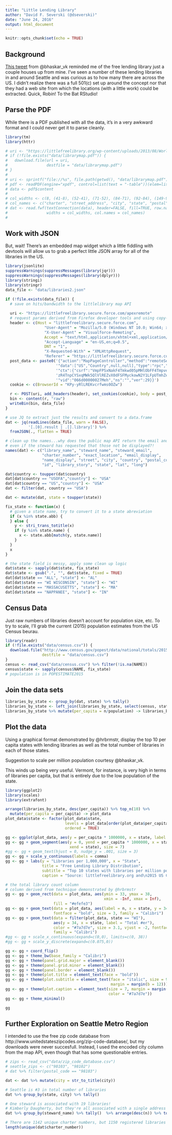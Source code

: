 ```yaml
---
title: "Little Lending Library"
author: "David F. Severski (@dseverski)"
date: "June 24, 2016"
output: html_document
---
```


```r
knitr::opts_chunk$set(echo = TRUE)
```

## Background

[This tweet](https://twitter.com/bhaskar_vk/status/745979370800553985) from 
@bhaskar_vk reminded me of the free lending library just a couple houses 
up from mine. I've seen a number of these lending libraries in and around 
Seattle and was curious as to how many there are across the US. I didn't 
realize there was a full 501(c) set up around the concept nor that they had 
a web site from which the locations (with a little work) could be extracted. 
Quick, Robin! To the Bat RStudio!

## Parse the PDF

While there is a PDF published with all the data, it's in a very awkward 
format and I could never get it to parse cleanly.

```r
library(tm)
library(httr)

# uri <- "https://littlefreelibrary.org/wp-content/uploads/2013/08/World-Map-Appendix-Update-10.1.15.pdf", 
# if (!file.exists("data/librarymap.pdf")) {
#   download.file(url = uri, 
#                 destfile = "data/librarymap.pdf")
# }
# 
# uri <- sprintf("file://%s", file.path(getwd(), "data/librarymap.pdf"))
# pdf <- readPDF(engine="xpdf", control=list(text = "-table"))(elem=list(uri = uri), language="en")
# data <- pdf$content
# 
# col_widths <- c(8, (41-8), (52-41), (71-52), (84-71), (92-84), (149-92), (158-149), (167-158))
# col_names <- c("charter", "street_address", "city", "state", "postal", "library", "story", "lat", "long")
# dat <- read.fwf(textConnection(data), header=FALSE, fill=TRUE, row.names = NULL, 
#                 widths = col_widths, col.names = col_names)
# 
```

## Work with JSON

But, wait! There's an embedded map widget which a little fiddling with 
devtools will allow us to grab a perfect little JSON array for all of the 
libraries in the US.

```r

library(jsonlite)
suppressWarnings(suppressMessages(library(jqr)))
suppressWarnings(suppressMessages(library(dplyr)))
library(stringi)
library(stringr)
data_file <- "data/libraries2.json"

if (!file.exists(data_file)) {
  # save on hits/bandwidth to the littlelibrary map API
  
  uri <- "https://littlefreelibrary.secure.force.com/apexremote"
  # request params derived from Firefox developer tools and using copy-as-cURL
  header <- c(Host = "littlefreelibrary.secure.force.com", 
                 "User-Agent" = "Mozilla/5.0 (Windows NT 10.0; Win64; x64; rv:47.0) Gecko/20100101 Firefox/47.0",
                 "X-User-Agent" = "Visualforce-Remoting",
                 Accept = "text/html,application/xhtml+xml,application/xml;q=0.9,*/*;q=0.8",
                 "Accept-Language" = "en-US,en;q=0.5",
                 DNT = "1",
                 "X-Requested-With" = "XMLHttpRequest",
                 "Referer" = "https://littlefreelibrary.secure.force.com/mapPage")
  post_data <- paste0('{"action":"MapPageController","method":"remoteSearch",',
                      '"data":["US","Country",null,null],"type":"rpc","tid":5,', 
                      '"ctx":{"csrf":"VmpFPSxNakF4Tmkwd05pMHlObFF4TmpveE1qb3dPQ', 
                      'zR4TnpCYSxqMWk5QlVlREZvX0dFSFMyckowN2Y1LFpUTmhZelkw",',
                      '"vid":"066d00000027Meh","ns":"","ver":29}}')
  cookie <- c(BrowserId = "KPy-yRlLREKvcrfwms0OZw")

  r <- POST(uri, add_headers(header), set_cookies(cookie), body = post_data, content_type_json())
  bin <- content(r, "raw")
  writeBin(bin, data_file)
}

# use JQ to extract just the results and convert to a data.frame
dat <- jq(readLines(data_file, warn = FALSE), 
          '[.[0].result | .[].library]') %>% 
  fromJSON(., flatten = TRUE) 

# clean up the names...why does the public map API return the email and exact location, 
# even if the steward has requested that those not be displayed?!
names(dat) <- c("library_name", "steward_name", "steward_email", 
                "charter_number", "exact_location", "email_display", 
                "name_display", "street", "city", "country", "postal_code", 
                "id", "library_story", "state", "lat", "long")

dat$country <- toupper(dat$country)
dat[dat$country == "USOFA","country"] <- "USA"
dat[dat$country == "US","country"] <- "USA"
dat <- filter(dat, country == "USA")

dat <- mutate(dat, state = toupper(state))

fix_state <- function(x) {
  # given a state name, try to convert it to a state abreviation
  if (x %in% state.abb) {
  } else {
    y <- stri_trans_totitle(x)
    if (y %in% state.name) {
      x <- state.abb[match(y, state.name)]
    }
  }
  x
}

# the state field is messy, apply some clean up logic
dat$state <- sapply(dat$state, fix_state)
dat$state <- gsub(".", "", dat$state, fixed = TRUE)
dat[dat$state == "ALL", "state"] <- "AL"
dat[dat$state == "WI WISCONSIN", "state"] <- "WI"
dat[dat$state == "MASSACUSETTS", "state"] <- "MA"
dat[dat$state == "NAPPANEE", "state"] <- "IN"
```

## Census Data

Just raw numbers of libraries doesn't account for population size, etc. To 
try to scale, I'll grab the current (2015) population estimates from the US 
Census beurau.

```r

library(readr)
if (!file.exists("data/census.csv")) {
  download.file("http://www.census.gov/popest/data/national/totals/2015/files/NST-EST2015-alldata.csv",
                destfile = "data/census.csv")
}  
census <- read_csv("data/census.csv") %>% filter(!is.na(NAME))
census$state <- sapply(census$NAME, fix_state)
# population is in POPESTIMATE2015
```

## Join the data sets

```r

libraries_by_state <- group_by(dat, state) %>% tally()
libraries_by_state <- left_join(libraries_by_state, select(census, state, population = POPESTIMATE2015))
libraries_by_state %>% mutate(per_capita = n/population) -> libraries_by_state
```

## Plot the data

Using a graphical format demonstrated by @hrbrmstr, display the top 10 per 
capita states with lending libraries as well as the total number of 
libraries in each of those states.

Suggestion to scale per million population courtesy @bhaskar_vk.

This winds up being very useful. Vermont, for instance, is very high in 
terms of libraries per capita, but that is entirely due to the low population 
of the state.

```r

library(ggplot2)
library(scales)
library(extrafont)

arrange(libraries_by_state, desc(per_capita)) %>% top_n(10) %>% 
  mutate(per_capita = per_capita) -> plot_data
plot_data$state <- factor(plot_data$state, 
                          levels = plot_data[order(plot_data$per_capita, decreasing = FALSE), ]$state, 
                          ordered = TRUE)

gg <- ggplot(plot_data, aes(y = per_capita * 1000000, x = state, label = n))
gg <- gg + geom_segment(aes(y = 0, yend = per_capita * 1000000, x = state, 
                            xend = state), size = 7)
#gg <- gg + geom_text(hjust = 0, nudge_y = .001, size = 3)
gg <- gg + scale_y_continuous(labels = comma)
gg <- gg + labs(y = "Libraries per 1,000,000", x = "State", 
                title = "Free Lending Library Distribution", 
                subtitle = "Top 10 states with libraries per million population",
                caption = "Source: littlefreelibrary.org and\n2015 US Census population estimates")

# the total library count column
# column derived from technique demonstrated by @hrbrmstr
gg <- gg + geom_rect(data = plot_data, aes(ymin = 33, ymax = 38, 
                                           xmin = -Inf, xmax = Inf), 
                     fill = "#efefe3")
gg <- gg + geom_text(data = plot_data, aes(label = n, x = state, y = 34), 
                     fontface = "bold", size = 3, family = "Calibri")
gg <- gg + geom_text(data = filter(plot_data, state == "WI"), 
                     aes(y = 34, x = state, label = "Total #er"),
                     color = "#7a7d7e", size = 3.1, vjust = -2, fontface = "bold", 
                     family = "Calibri")
#gg <- gg + scale_x_continuous(expand=c(0,0), limits=c(0, 38))
#gg <- gg + scale_y_discrete(expand=c(0.075,0))

gg <- gg + coord_flip()
gg <- gg + theme_bw(base_family = "Calibri")
gg <- gg + theme(panel.grid.major = element_blank())
gg <- gg + theme(panel.grid.minor = element_blank())
gg <- gg + theme(panel.border = element_blank())
gg <- gg + theme(plot.title = element_text(face = "bold"))
gg <- gg + theme(plot.subtitle = element_text(face = "italic", size = 9, 
                                              margin = margin(b = 12)))
gg <- gg + theme(plot.caption = element_text(size = 7, margin = margin(t = 12), 
                                             color = "#7a7d7e"))
gg <- gg + theme_minimal()

gg
```

## Further Exploration on Seattle Metro Region

I intended to use the free zip code database from 
http://www.unitedstateszipcodes.org/zip-code-database/, but my downloads 
were never succesfull. Instead, I used the encoded city column from the 
map API, even though that has some questionable entries.

```r

# zips <- read_csv("data/zip_code_database.csv")
# seattle_zips <- c("98103", "98102")
# dat %>% filter(postal_code == "98103")

dat <- dat %>% mutate(city = str_to_title(city))

# Seattle is #3 in total number of libraries
dat %>% group_by(state, city) %>% tally()

# One steward is associated with 19 libraries!
# Kimberly Daugherty, but they're all associated with a single address
dat %>% group_by(steward_name) %>% tally()  %>% arrange(desc(n)) %>% top_n(10)

# There are 1142 unique charter numbers, but 1150 registered libraries
length(unique(dat$charter_number))
```
